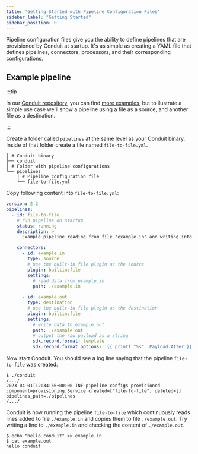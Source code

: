 ```yaml
---
title: 'Getting Started with Pipeline Configuration Files'
sidebar_label: "Getting Started"
sidebar_position: 0
---
```


Pipeline configuration files give you the ability to define pipelines that are
provisioned by Conduit at startup. It's as simple as creating a YAML file that
defines pipelines, connectors, processors, and their corresponding
configurations.

## Example pipeline

:::tip

In our [Conduit repository](https://github.com/ConduitIO/conduit), you can find [more examples](https://github.com/ConduitIO/conduit/tree/main/examples/pipelines), but to ilustrate a simple use case we'll show a pipeline using a file as a source, and another file as a destination.

:::

Create a folder called `pipelines` at the same level as your Conduit binary.
Inside of that folder create a file named `file-to-file.yml`.

```shell
│ # Conduit binary
├── conduit
│ # Folder with pipeline configurations
└── pipelines
    │ # Pipeline configuration file
    └── file-to-file.yml
```

Copy following content into `file-to-file.yml`:

``` yaml title="pipelines/file-to-file.yml"
version: 2.2
pipelines:
  - id: file-to-file
    # run pipeline on startup
    status: running
    description: >
      Example pipeline reading from file "example.in" and writing into file "example.out".

    connectors:
      - id: example.in
        type: source
        # use the built-in file plugin as the source
        plugin: builtin:file
        settings:
          # read data from example.in
          path: ./example.in

      - id: example.out
        type: destination
        # use the built-in file plugin as the destination
        plugin: builtin:file
        settings:
          # write data to example.out
          path: ./example.out
          # output the raw payload as a string
          sdk.record.format: template
          sdk.record.format.options: '{{ printf "%s" .Payload.After }}'
```

Now start Conduit. You should see a log line saying that the pipeline
`file-to-file` was created:

```shell
$ ./conduit
/.../
2023-04-01T12:34:56+00:00 INF pipeline configs provisioned component=provisioning.Service created=["file-to-file"] deleted=[] pipelines_path=./pipelines
/.../
```

Conduit is now running the pipeline `file-to-file` which continuously reads
lines added to file `./example.in` and copies them to file `./example.out`. Try
writing a line to `./example.in` and checking the content of `./example.out`.

```shell
$ echo "hello conduit" >> example.in
$ cat example.out
hello conduit
```
